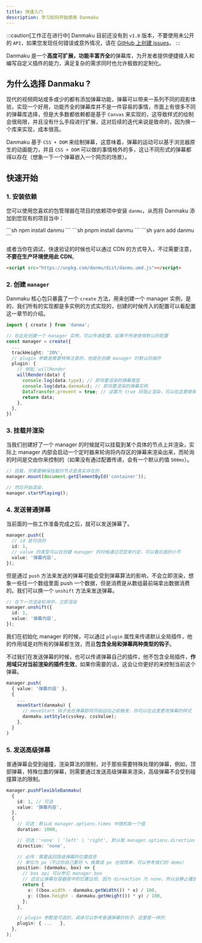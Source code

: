 ```yaml
---
title: 快速入门
description: 学习如何开始使用 Danmaku
---
```



:::caution[工作正在进行中]
Danmaku 目前还没有到 `v1.0` 版本，不要使用未公开的 `API`，如果您发现任何错误或意外情况，请在 [GitHub 上创建 issues](https://github.com/imtaotao/danmu/issues/new)。
:::

Danmaku 是一个**高度可扩展，功能丰富齐全**的弹幕库，为开发者提供便捷接入和编写自定义插件的能力，满足复杂的需求同时也允许极致的定制化。

## 为什么选择 Danmaku ?

现代的视频网站或多或少的都有添加弹幕功能，弹幕可以带来一系列不同的观影体验，实现一个好用，功能齐全的弹幕库并不是一件容易的事情，市面上有很多不同的弹幕库选择，但是大多数都依赖都是基于 `Canvas` 来实现的，这导致样式的绘制会很局限，并且没有什么手段进行扩展，这对后续的迭代来说是致命的，因为换一个库来实现，成本很高。

Danmaku 基于 `CSS + DOM` 来绘制弹幕，这意味着，弹幕的运动可以基于浏览器原生的动画能力，并且 `CSS + DOM` 可以做的事情格外的多，这让不同形式的弹幕都得以存在（想象一下一个弹幕嵌入一个网页的场景）。

## 快速开始

### 1. 安装依赖

您可以使用您喜欢的包管理器在项目的依赖项中安装 `danmu`，从而将 Danmaku 添加到您现有的项目当中：

<Tabs>
  <TabItem label="npm">```sh npm install danmu ```</TabItem>
  <TabItem label="pnpm">```sh pnpm install danmu ```</TabItem>
  <TabItem label="Yarn">```sh yarn add danmu ```</TabItem>
</Tabs>

或者当你在调试，快速验证的时候也可以通过 CDN 的方式导入，不过需要注意，**不要在生产环境使用此 CDN**。

```html
<script src="https://unpkg.com/danmu/dist/danmu.umd.js"></script>
```

### 2. 创建 `manager`

Danmaku 核心包只暴露了一个 `create` 方法，用来创建一个 manager 实例，是的，我们所有的实现都是多实例的方式实现的，创建的时候传入的配置可以看配置这一章节的介绍。

```ts {9-14}
import { create } from 'danma';

// 在此处创建一个 manager 实例，可以传递配置，如果不传递使用默认的配置
const manager = create({
  ...
  trackHeight: '20%',
  // plugin 参数是需要特殊注意的，他是在创建 manager 时默认的插件
  plugin: {
    // 例如：willRender
    willRender(data) {
      console.log(data.type); // 即将要渲染的弹幕类型
      console.log(data.danmaku); // 即将要渲染的弹幕实例
      DataTransfer.prevent = true; // 设置为 true 将阻止渲染，可以在这里做弹幕过滤工作
      return data;
    },
  },
})
```

### 3. 挂载并渲染

当我们创建好了一个 manager 的时候就可以挂载到某个具体的节点上并渲染，实际上 manager 内部会启动一个定时器来轮询将内存区的弹幕来渲染出来，而轮询的时间是交由你来控制的（如果没有通过配置传递，会有一个默认的值 `500ms`）。

```ts
// 挂载，你需要确保挂载的节点是真实存在的
manager.mount(document.getElementById('container'));

// 然后开始渲染，
manager.startPlaying();
```

### 4. 发送普通弹幕

当前面的一些工作准备完成之后，就可以发送弹幕了。

```ts
manager.push({
  // id 是可选的
  id: 1,
  // value 的类型可以在创建 manager 的时候通过范型来约定，可以看后面的小节
  value: '弹幕内容',
});
```

但是通过 `push` 方法来发送的弹幕可能会受到弹幕算法的影响，不会立即渲染，想象一些往一个数组里面 push 一个数据，但是消费是从数组最前端拿出数据消费的。我们可以换一个 `unshift` 方法来发送弹幕。

```ts
// 在下一次渲染轮询中，立即渲染
manager.unshift({
  id: 1,
  value: '弹幕内容',
});
```

我们在初始化 manager 的时候，可以通过 `plugin` 属性来传递默认全局插件，他的作用域是对所有的弹幕都生效，而且**包含全局和弹幕两种类型的钩子**。

不过我们在发送弹幕的时候，也可以传递弹幕自己的插件，他不包含全局插件，**作用域只对当前渲染的插件生效**，如果你需要的话，这会让你更好的来控制当前这个弹幕。

```ts
manager.push(
  { value: '弹幕内容' },
  {
    ...
    moveStart(danmaku) {
      // moveStart 钩子会在弹幕即将开始运动之前触发，你可以在这里更改弹幕的样式
      danmaku.setStyle(csskey, cssValue);
    },
  }
)
```

### 5. 发送高级弹幕

普通弹幕会受到碰撞，渲染算法的限制，对于那些需要特殊处理的弹幕，例如，顶部弹幕，特殊位置的弹幕，则需要通过发送高级弹幕来渲染，高级弹幕不会受到碰撞算法的限制。

```ts {19-20}
manager.pushFlexibleDanmaku(
  {
    id: 1, // 可选
    value: '弹幕内容',
  },
  {
    // 可选：默认从 manager.options.times 中随机取一个值
    duration: 1000,

    // 可选：'none' | 'left' | 'right', 默认取 manager.options.direction 的值
    direction: 'none',

    // 必传：需要返回高级弹幕的位置信息
    // 单位为 px（不过你自己要将 % 换算成 px 也很简单，可以参考我们的 demo）
    position: (danmaku, box) => {
      // box api 可以参见 manager.box
      // 这会让弹幕在容器居中的位置出现，因为 direaction 为 none，所以会静止播放 1s
      return {
        x: ((box.width - danmaku.getWidth()) * x) / 100,
        y: ((box.height - danmaku.getHeight()) * y) / 100,
      };
    },

    // plugin 参数是可选的，具体可以参考普通弹幕的钩子，这里是一样的
    plugin: { ...   },
  },
);
```
